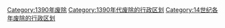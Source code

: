 [[Category:1390年废除|Category:1390年废除]]
[[Category:1390年代废除的行政区划|Category:1390年代废除的行政区划]]
[[Category:14世纪各年废除的行政区划|Category:14世纪各年废除的行政区划]]